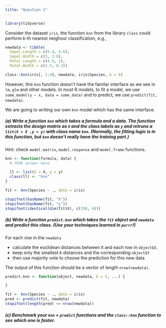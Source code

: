 ```yaml
---
title: "Question 1"
---
```



```r
library(tidyverse)
```
Consider the dataset `iris`, the function `knn` from the library `class` could perform k-th nearest neighour classification, e.g.,

```r
newdata <- tibble(
  Sepal.Length = c(5.4, 4.6), 
  Sepal.Width = c(3, 3.6), 
  Petal.Length = c(4.5, 1),
  Petal.Width = c(1.5, 0.2))

class::knn(iris[, 1:4], newdata, iris$Species, k = 5)
```

However, this `knn` function doesn't have the familar interface as we see in `lm`, `glm` and other models. In most R models, to fit a model, we use `some_model(y ~ x, data = some_data)` and to predict, we use `predict(fit, newdata)`.

We are going to writing our own `knn` model which has the same interface.

##### (a) Write a function `knn` which takes a formula and a data. The function extracts the design matrix as `X` and the class labels as `y` and retruns a `list(X = X ,y = y)` with class name `knn`. (Normally, the fitting logic is in this function, but `knn` doesn't really have the training part.)

Hint: check `model.matrix`, `model.response` and `model.frame` functions.


```r
knn <- function(formula, data) {
  # YOUR answer here

  ll <- list(X = X, y = y)
  class(ll) <- "knn"
}
```

```r
fit <- knn(Species ~ ., data = iris)
```

```r
stopifnot(hasName(fit, "X"))
stopifnot(hasName(fit, "y"))
stopifnot(identical(dim(fit$X), c(150, 4)))
```


##### (b) Write a function `predict.knn` which takes the `fit` object and `newdata` and predict this class. (Use your techniques learned in `purrr`!)

For each row in the `newdata`

  - calculate the euclidean distances between it and each row in `object$X`.
  - keep only the smallest $k$ distances and the corresponding `object$Y`
  - then use majority vote to choose the prediction for this new data

The output of this function should be a vector of length `nrow(newdata)`.

```r
predict.knn <- function(object, newdata, k = 5, ...) {

}
```

```r
fit <- knn(Species ~ ., data = iris)
pred <- predict(fit, newdata)
stopifnot(length(pred) == nrow(newdata))
```



##### (c) Benchmark your `knn` + `predict` functions and the `class::knn` function to see which one is faster.

